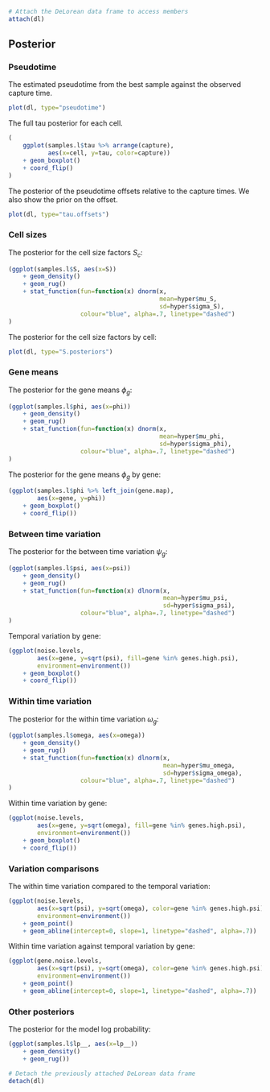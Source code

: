 ```r
# Attach the DeLorean data frame to access members
attach(dl)
```

## Posterior

### Pseudotime

The estimated pseudotime from the best sample against the observed
capture time.
```r
plot(dl, type="pseudotime")
```

The full tau posterior for each cell.
```r
(
    ggplot(samples.l$tau %>% arrange(capture),
           aes(x=cell, y=tau, color=capture))
    + geom_boxplot()
    + coord_flip()
)
```

The posterior of the pseudotime offsets relative to the capture times.
We also show the prior on the offset.
```r
plot(dl, type="tau.offsets")
```

### Cell sizes

The posterior for the cell size factors $S_c$:
```r
(ggplot(samples.l$S, aes(x=S))
    + geom_density()
    + geom_rug()
    + stat_function(fun=function(x) dnorm(x,
                                          mean=hyper$mu_S,
                                          sd=hyper$sigma_S),
                    colour="blue", alpha=.7, linetype="dashed")
)
```

The posterior for the cell size factors by cell:
```r
plot(dl, type="S.posteriors")
```


### Gene means

The posterior for the gene means $\phi_g$:
```r
(ggplot(samples.l$phi, aes(x=phi))
    + geom_density()
    + geom_rug()
    + stat_function(fun=function(x) dnorm(x,
                                          mean=hyper$mu_phi,
                                          sd=hyper$sigma_phi),
                    colour="blue", alpha=.7, linetype="dashed")
)
```

The posterior for the gene means $\phi_g$ by gene:
```r
(ggplot(samples.l$phi %>% left_join(gene.map),
        aes(x=gene, y=phi))
    + geom_boxplot()
    + coord_flip())
```

### Between time variation

The posterior for the between time variation $\psi_g$:
```r
(ggplot(samples.l$psi, aes(x=psi))
    + geom_density()
    + geom_rug()
    + stat_function(fun=function(x) dlnorm(x,
                                           mean=hyper$mu_psi,
                                           sd=hyper$sigma_psi),
                    colour="blue", alpha=.7, linetype="dashed")
)
```

Temporal variation by gene:
```r
(ggplot(noise.levels,
        aes(x=gene, y=sqrt(psi), fill=gene %in% genes.high.psi),
        environment=environment())
    + geom_boxplot()
    + coord_flip())
```


### Within time variation

The posterior for the within time variation $\omega_g$:
```r
(ggplot(samples.l$omega, aes(x=omega))
    + geom_density()
    + geom_rug()
    + stat_function(fun=function(x) dlnorm(x,
                                           mean=hyper$mu_omega,
                                           sd=hyper$sigma_omega),
                    colour="blue", alpha=.7, linetype="dashed")
)
```

Within time variation by gene:
```r
(ggplot(noise.levels,
        aes(x=gene, y=sqrt(omega), fill=gene %in% genes.high.psi),
        environment=environment())
    + geom_boxplot()
    + coord_flip())
```


### Variation comparisons

The within time variation compared to the temporal variation:
```r
(ggplot(noise.levels,
        aes(x=sqrt(psi), y=sqrt(omega), color=gene %in% genes.high.psi),
        environment=environment())
    + geom_point()
    + geom_abline(intercept=0, slope=1, linetype="dashed", alpha=.7))
```

Within time variation against temporal variation by gene:
```r
(ggplot(gene.noise.levels,
        aes(x=sqrt(psi), y=sqrt(omega), color=gene %in% genes.high.psi),
        environment=environment())
    + geom_point()
    + geom_abline(intercept=0, slope=1, linetype="dashed", alpha=.7))
```


### Other posteriors

The posterior for the model log probability:
```r
(ggplot(samples.l$lp__, aes(x=lp__))
    + geom_density()
    + geom_rug())
```


```r
# Detach the previously attached DeLorean data frame
detach(dl)
```
